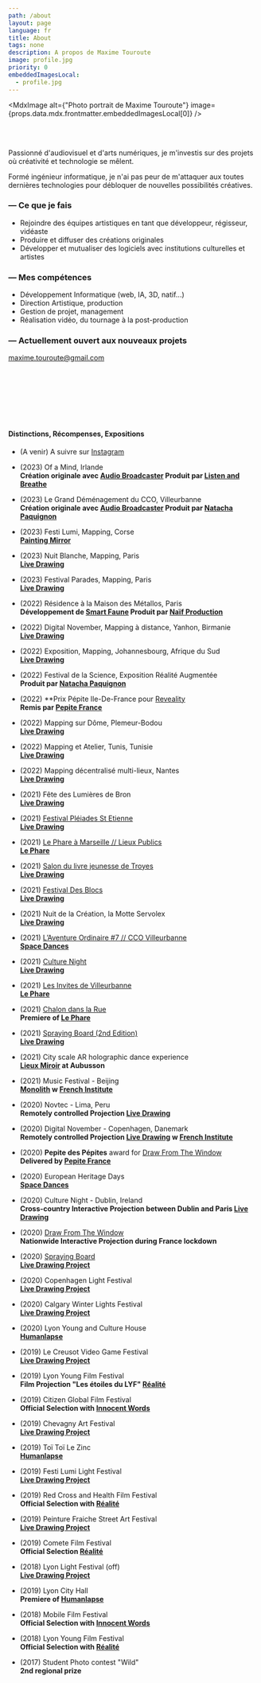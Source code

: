 ```yaml
---
path: /about
layout: page
language: fr
title: About
tags: none
description: A propos de Maxime Touroute
image: profile.jpg
priority: 0
embeddedImagesLocal:
  - profile.jpg
---
```


<MdxImage alt={"Photo portrait de Maxime Touroute"} image={props.data.mdx.frontmatter.embeddedImagesLocal[0]} />

<br />
<br />


Passionné d'audiovisuel et d'arts numériques, je m'investis sur des projets où créativité et technologie se mêlent.

Formé ingénieur informatique, je n'ai pas peur de m'attaquer aux toutes dernières technologies pour débloquer de nouvelles possibilités créatives.


### — Ce que je fais

* Rejoindre des équipes artistiques en tant que développeur, régisseur, vidéaste
* Produire et diffuser des créations originales
* Développer et mutualiser des logiciels avec institutions culturelles et artistes


### — Mes compétences
* Développement Informatique (web, IA, 3D, natif...)
* Direction Artistique, production
* Gestion de projet, management
* Réalisation vidéo, du tournage à la post-production


### — Actuellement ouvert aux nouveaux projets
[maxime.touroute@gmail.com](mailto:maxime.touroute@gmail.com)

<br/>
<br/>
<br/>


<br/>
<br/>
<br/>
  
  

#### Distinctions, Récompenses, Expositions

- (A venir) A suivre sur [Instagram](http://instagram.com/maximetouroute)


- (2023) Of a Mind, Irlande   
  **Création originale avec [Audio Broadcaster](/audio-broadcaster#content) Produit par [Listen and Breathe](//www.listenandbreathe.live)** 

- (2023) Le Grand Déménagement du CCO, Villeurbanne  
 **Création originale avec [Audio Broadcaster](/audio-broadcaster#content) Produit par [Natacha Paquignon](//natachapaquignon.com)** 

- (2023) Festi Lumi, Mapping, Corse  
 **[Painting Mirror](/painting-mirror#content)** 

- (2023) Nuit Blanche, Mapping, Paris  
  **[Live Drawing](/livedrawing#content)**

- (2023) Festival Parades, Mapping, Paris  
  **[Live Drawing](/livedrawing#content)**

- (2022) Résidence à la Maison des Métallos, Paris  
 **Développement de [Smart Faune](/smart-faune#content) Produit par [Naïf Production](//naif-production.fr)**  

- (2022) Digital November, Mapping à distance, Yanhon, Birmanie  
  **[Live Drawing](/livedrawing#content)**

- (2022) Exposition, Mapping, Johannesbourg, Afrique du Sud  
  **[Live Drawing](/livedrawing#content)**

- (2022) Festival de la Science, Exposition Réalité Augmentée  
  **Produit par [Natacha Paquignon](https://www.natachapaquignon.com/)**

- (2022) **Prix Pépite Ile-De-France pour [Reveality](https://www.reveality.io/)  
  **Remis par [Pepite France](https://www.pepite-france.fr/)**

- (2022) Mapping sur Dôme, Plemeur-Bodou  
  **[Live Drawing](/livedrawing#content)**

- (2022) Mapping et Atelier, Tunis, Tunisie  
  **[Live Drawing](/livedrawing#content)**

- (2022) Mapping décentralisé multi-lieux, Nantes  
  **[Live Drawing](/livedrawing#content)**

- (2021) Fête des Lumières de Bron  
  **[Live Drawing](/livedrawing#content)**

- (2021) [Festival Pléiades St Etienne](https://www.saint-etienne.fr/pl%C3%A9iades-festival-des-arts-num%C3%A9riques)  
  **[Live Drawing](/livedrawing#content)**

- (2021) [Le Phare à Marseille // Lieux Publics](https://www.lieuxpublics.com/fr/agenda/residence-le-phare)  
  **[Le Phare](/le-phare#content)**

- (2021) [Salon du livre jeunesse de Troyes](https://lecture-loisirs.com/salon/)  
  **[Live Drawing](/livedrawing#content)**

- (2021) [Festival Des Blocs](https://desblocs.be/)  
  **[Live Drawing](/livedrawing#content)**

- (2021) Nuit de la Création, la Motte Servolex  
  **[Live Drawing](/livedrawing#content)**

- (2021) [L’Aventure Ordinaire #7 // CCO Villeurbanne](https://www.cco-villeurbanne.org/laventure-ordinaire-7/)  
  **[Space Dances](/spacedances#content)**

- (2021) [Culture Night](https://culturenight.ie/)  
  **[Live Drawing](/livedrawing#content)**

- (2021) [Les Invites de Villeurbanne](https://invites.villeurbanne.fr/)  
  **[Le Phare](/le-phare#content)**

- (2021) [Chalon dans la Rue](https://www.chalondanslarue.com/)  
  **Premiere of [Le Phare](/le-phare#content)**

- (2021) [Spraying Board (2nd Edition)](https://sprayingboard.thedailyboard.co/)  
  **[Live Drawing](/livedrawing#content)**

- (2021) City scale AR holographic dance experience  
  **[Lieux Miroir](/spacedances#content) at Aubusson**

- (2021) Music Festival - Beijing  
  **[Monolith](/monolith#content) w [French Institute](https://www.institutfrancais.com)**

- (2020) Novtec - Lima, Peru  
  **Remotely controlled Projection [Live Drawing](/livedrawing#content)**

- (2020) Digital November - Copenhagen, Danemark  
  **Remotely controlled Projection [Live Drawing](/livedrawing#content) w [French Institute](https://www.institutfrancais.com)**

- (2020) **Pepite des Pépites** award for [Draw From The Window](/drawfromthewindow#content)  
  **Delivered by [Pepite France](https://www.pepite-france.fr/)**

- (2020) European Heritage Days  
  **[Space Dances](/spacedances#content)**

- (2020) Culture Night - Dublin, Ireland  
  **Cross-country Interactive Projection between Dublin and Paris [Live Drawing](/livedrawing#content)**

- (2020) [Draw From The Window](/drawfromthewindow#content)  
  **Nationwide Interactive Projection during France lockdown**

- (2020) [Spraying Board](https://sprayingboard.thedailyboard.co/)  
  **[Live Drawing Project](/livedrawing#content)**

- (2020) Copenhagen Light Festival  
  **[Live Drawing Project](/livedrawing#content)**

- (2020) Calgary Winter Lights Festival  
  **[Live Drawing Project](/livedrawing#content)**

- (2020) Lyon Young and Culture House  
  **[Humanlapse](/humanlapseProject#content)**

- (2019) Le Creusot Video Game Festival  
  **[Live Drawing Project](/livedrawing#content)**

- (2019) Lyon Young Film Festival  
  **Film Projection "Les étoiles du LYF" [Réalité](/realite#content)**

- (2019) Citizen Global Film Festival  
  **Official Selection with [Innocent Words](/innocentWords#content)**

- (2019) Chevagny Art Festival  
  **[Live Drawing Project](/livedrawing#content)**

- (2019) Toï Toï Le Zinc  
  **[Humanlapse](/humanlapseProject#content)**

- (2019) Festi Lumi Light Festival  
  **[Live Drawing Project](/livedrawing#content)**

- (2019) Red Cross and Health Film Festival  
  **Official Selection with [Réalité](/realite#content)**

- (2019) Peinture Fraiche Street Art Festival  
  **[Live Drawing Project](/livedrawing#content)**

- (2019) Comete Film Festival  
  **Official Selection [Réalité](/realite#content)**

- (2018) Lyon Light Festival (off)  
  **[Live Drawing Project](/livedrawing#content)**

- (2019) Lyon City Hall  
  **Premiere of [Humanlapse](/humanlapseProject#content)**

- (2018) Mobile Film Festival  
  **Official Selection with [Innocent Words](/innocentWords#content)**

- (2018) Lyon Young Film Festival  
  **Official Selection with [Réalité](/realite#content)**

- (2017) Student Photo contest "Wild"  
  **2nd regional prize**
